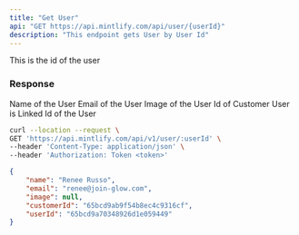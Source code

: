 ```yaml
---
title: "Get User"
api: "GET https://api.mintlify.com/api/user/{userId}"
description: "This endpoint gets User by User Id"
---
```


<ParamField path="userId" type="string" required>
  This is the id of the user
</ParamField>

### Response

<ResponseField name="name" type="string">
  Name of the User
</ResponseField>

<ResponseField name="email" type="string">
  Email of the User
</ResponseField>

<ResponseField name="image" type="string">
  Image of the User
</ResponseField>

<ResponseField name="customerId" type="string">
  Id of Customer User is Linked
</ResponseField>

<ResponseField name="userId" type="string">
  Id of the User
</ResponseField>

<RequestExample>

```bash Example Request
curl --location --request \
GET 'https://api.mintlify.com/api/v1/user/:userId' \
--header 'Content-Type: application/json' \
--header 'Authorization: Token <token>'
```

</RequestExample>

<ResponseExample>

```json Response
{
    "name": "Renee Russo",
    "email": "renee@join-glow.com",
    "image": null,
    "customerId": "65bcd9ab9f54b8ec4c9316cf",
    "userId": "65bcd9a70348926d1e059449"
}
```

</ResponseExample>
